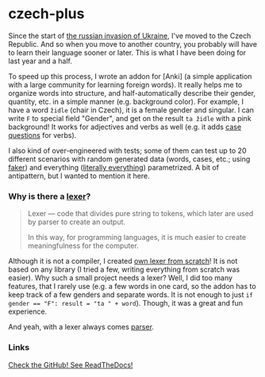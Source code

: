 <script lang="ts">import Icon from '@iconify/svelte';</script>

# czech-plus

Since the start of [the russian invasion of Ukraine](https://en.wikipedia.org/wiki/Russian_invasion_of_Ukraine),
I've moved to the Czech Republic.
And so when you move to another country, you probably will have to learn their language sooner or later.
This is what I have been doing for last year and a half.

To speed up this process, I wrote an addon for [Anki] (a simple application with a large community for learning foreign words). It really helps me to organize words into structure, and half-automatically describe their gender, quantity, etc. in a simple manner (e.g. background color). For example, I have a word `židle` (chair in Czech), it is a female gender and singular. I can write `F` to special field "Gender", and get on the result `ta židle` with a pink background! It works for adjectives and verbs as well (e.g. it adds [case questions](https://github.com/PerchunPak/czech-plus/blob/140e18373f130a59af4d9bbc0d05b9689a9cb051/czech_plus/models.py#L56-L62) for verbs).

I also kind of over-engineered with tests; some of them can test up to 20 different scenarios with random generated data (words, cases, etc.; using [faker](https://pypi.org/project/Faker/)) and everything ([literally everything](https://github.com/PerchunPak/czech-plus/blob/140e18373f130a59af4d9bbc0d05b9689a9cb051/tests/test_logic/test_processors.py#L680-L683)) parametrized. A bit of antipattern, but I wanted to mention it here.

### Why is there a [lexer](https://en.wikipedia.org/wiki/Lexical_analysis)?

> Lexer — code that divides pure string to tokens, which later are used by parser to create an output.
>
> In this way, for programming languages, it is much easier to create meaningfulness for the computer.

Although it is not a compiler, I created [own lexer from scratch](https://github.com/PerchunPak/czech-plus/blob/140e18373f130a59af4d9bbc0d05b9689a9cb051/czech_plus/logic/lexer/__init__.py)! It is not based on any library (I tried a few, writing everything from scratch was easier). Why such a small project needs a lexer? Well, I did too many features, that I rarely use (e.g. a few words in one card, so the addon has to keep track of a few genders and separate words. It is not enough to just `if gender == "F": result = "ta " + word`). Though, it was a great and fun experience.

And yeah, with a lexer always comes [parser](https://github.com/PerchunPak/czech-plus/tree/140e18373f130a59af4d9bbc0d05b9689a9cb051/czech_plus/logic/processor).

### Links

<a href="https://s.perchun.it/czech-plus/github" class="btn variant-filled">
	<Icon icon="mdi:github" />
	Check the GitHub!
</a>

<a href="https://s.perchun.it/czech-plus/readthedocs" class="btn variant-filled">
	<Icon icon="simple-icons:readthedocs" />
	See ReadTheDocs!
</a>
